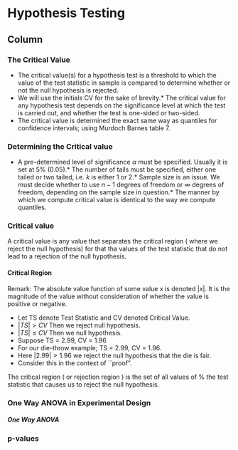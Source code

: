 Hypothesis Testing {data-navmenu="Hypothesis Testing"}
====================================================================

Column {.tabset}
-------------------------------------------------





### The Critical Value

*   The critical value(s) for a hypothesis test is a threshold to which the value of the test statistic in sample is compared to determine whether or not the null hypothesis is rejected.
*   We will use the initials CV for the sake of brevity.*   The critical value for any hypothesis test depends on the significance level at which the test is carried out, and whether the test is one-sided or two-sided.
*   The critical value is determined the exact same way as quantiles for confidence intervals; using Murdoch Barnes table 7.


### Determining the Critical value
*   A pre-determined level of significance $\alpha$ must be specified. Usually it is set at 5\% (0.05).*   The number of tails must be specified, either one tailed or two tailed, i.e. $k$ is either 1 or 2.*   Sample size is an issue. We must decide whether to use $n-1$ degrees of freedom or $\infty$ degrees of freedom, depending on the sample size in question.*   The manner by which we compute critical value is identical to the way we compute quantiles. 

### Critical value

A critical value is any value that separates the critical region ( where we reject the null hypothesis) for that tha values of the test statistic 
that do not lead to a rejection of the null hypothesis.

#### Critical Region 
	
Remark: The absolute value function of some value x is denoted $|x|$. It is the magnitude of the value without consideration of whether the value is positive or negative.
	
	
	
*   Let TS denote Test Statistic and CV denoted Critical Value.
*   $|TS| > CV$ Then we reject null hypothesis.
*   $|TS| \leq CV$ Then we \textbf{fail to reject} null hypothesis.
*   Suppose TS = 2.99, CV = 1.96
*   For our die-throw example; TS = 2.99, CV = 1.96.
*   Here $|2.99| > 1.96$ we reject the null hypothesis that the die is fair.
*   Consider this in the context of ``proof". 

 The critical region ( or rejection region ) is the set of all values of % the test statistic that causes us to reject the null hypothesis.




### One Way ANOVA in Experimental Design



<h5>One Way ANOVA</h5>

### p-values
